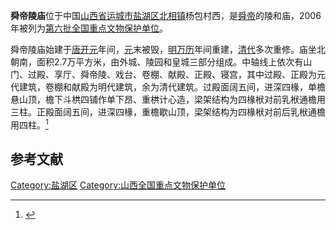 {{coord|35|07|30|N|110|54|22|E|display=title|scale:10000}}
{{otheruses|other=湖南省宁远县的舜帝庙|舜帝庙遗址}}
{{文物保护单位
| 级别 = 全国
| 名称 = 舜帝陵庙
| 图片 = 
| 所在 = [[山西省|山西省]][[运城市|运城市]]
| 分类 = 古建筑
| 时代 = 元至清
| 编号 = [[第六批全国重点文物保护单位|第六批]]第400项
| 登录 = 2006年5月25日
}}

'''舜帝陵庙'''位于中国[[山西省|山西省]][[运城市|运城市]][[盐湖区|盐湖区]][[北相镇|北相镇]]杨包村西，是[[舜帝|舜帝]]的陵和庙，2006年被列为[[第六批全国重点文物保护单位|第六批全国重点文物保护单位]]。

舜帝陵庙始建于[[唐朝|唐]][[开元|开元]]年间，[[元朝|元]]末被毁，[[明朝|明]][[万历|万历]]年间重建，[[清代|清代]]多次重修。庙坐北朝南，面积2.7万平方米，由外城、陵园和皇城三部分组成。中轴线上依次有山门、过殿、享厅、舜帝陵、戏台、卷棚、献殿、正殿、寝宫，其中过殿、正殿为元代建筑，卷棚和献殿为明代建筑，余为清代建筑。过殿面阔五间，进深四椽，单檐悬山顶，檐下斗栱四铺作单下昂、重栱计心造，梁架结构为四椽栿对前乳栿通檐用三柱。正殿面阔五间，进深四椽，重檐歇山顶，梁架结构为四椽栿对前后乳栿通檐用四柱。<ref>{{Cite book |author=国家文物局 编 |title=全国重点文物保护单位（第六批）·第Ⅳ卷 |publisher=文物出版社 |year=2008 |isbn=978-7-5010-2446-9 |pages=337 }}</ref>

==参考文献==
{{reflist}}

{{山西全国重点文物保护单位}}

{{DEFAULTSORT:shun}}
[[Category:盐湖区|Category:盐湖区]]
[[Category:山西全国重点文物保护单位|Category:山西全国重点文物保护单位]]
